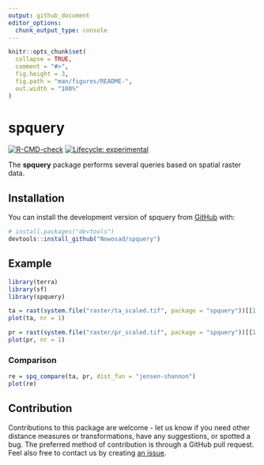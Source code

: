 ```yaml
---
output: github_document
editor_options: 
  chunk_output_type: console
---
```


<!-- README.md is generated from README.Rmd. Please edit that file -->

```r
knitr::opts_chunk$set(
  collapse = TRUE,
  comment = "#>",
  fig.height = 3,
  fig.path = "man/figures/README-",
  out.width = "100%"
)
```

# spquery

<!-- badges: start -->
[![R-CMD-check](https://github.com/Nowosad/spquery/workflows/pkgdown/badge.svg)](https://github.com/Nowosad/spquery/actions)
[![Lifecycle: experimental](https://img.shields.io/badge/lifecycle-experimental-orange.svg)](https://lifecycle.r-lib.org/articles/stages.html#experimental)
<!-- badges: end -->

The **spquery** package performs several queries based on spatial raster data.

## Installation

You can install the development version of spquery from [GitHub](https://github.com/) with:

``` r
# install.packages("devtools")
devtools::install_github("Nowosad/spquery")
```

## Example

```r
library(terra)
library(sf)
library(spquery)
```

```r
ta = rast(system.file("raster/ta_scaled.tif", package = "spquery"))[[1:4]]
plot(ta, nr = 1)
```

```r
pr = rast(system.file("raster/pr_scaled.tif", package = "spquery"))[[1:4]]
plot(pr, nr = 1)
```

### Comparison

```r
re = spq_compare(ta, pr, dist_fun = "jensen-shannon")
plot(re)
```

## Contribution

Contributions to this package are welcome - let us know if you need other distance measures or transformations, have any suggestions, or spotted a bug. 
The preferred method of contribution is through a GitHub pull request. 
Feel also free to contact us by creating [an issue](https://github.com/nowosad/spquery/issues).

